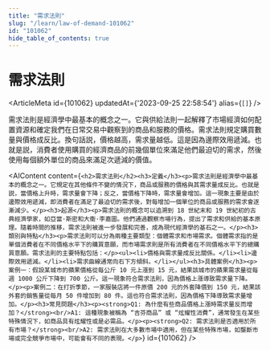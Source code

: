 ```yaml
---
title: "需求法則"
slug: "/learn/law-of-demand-101062"
id: "101062"
hide_table_of_contents: true
---
```



# 需求法則

<ArticleMeta id={101062} updatedAt={'2023-09-25 22:58:54'} alias={`[]`} />
<div className='border-solid border-b border-t-0 my-4 border-[var(--ifm-color-gray-300)]' />

需求法則是經濟學中最基本的概念之一。它與供給法則一起解釋了市場經濟如何配置資源和確定我們在日常交易中觀察到的商品和服務的價格。需求法則規定購買數量與價格成反比。換句話説，價格越高，需求量越低。這是因為邊際效用遞減。也就是説，消費者使用購買的經濟商品的前幾個單位來滿足他們最迫切的需求，然後使用每個額外單位的商品來滿足次遞減的價值。

<AIContent content={`<h2>需求法則</h2><h3>定義</h3><p>需求法則是經濟學中最基本的概念之一。它規定在其他條件不變的情況下，商品或服務的價格與其需求量成反比。也就是説，當價格上升時，需求量會下降；反之，當價格下降時，需求量會增加。這一現象主要是由於邊際效用遞減，即消費者在滿足了最迫切的需求後，對每增加一個單位的商品或服務的需求會逐漸減少。</p><h3>起源</h3><p>需求法則的概念可以追溯到 18 世紀末和 19 世紀初的古典經濟學家，如亞當·斯密和大衞·李嘉圖。他們通過觀察市場行為，提出了需求和供給的基本原理。隨着時間的推移，需求法則被進一步發展和完善，成為現代經濟學的基石之一。</p><h3>類別與特點</h3><p>需求法則可以分為兩種主要類型：個體需求和市場需求。個體需求指的是單個消費者在不同價格水平下的購買意願，而市場需求則是所有消費者在不同價格水平下的總購買意願。需求法則的主要特點包括：</p><ul><li>價格與需求量成反比關係。</li><li>邊際效用遞減。</li><li>需求曲線通常向右下方傾斜。</li></ul><h3>具體案例</h3><p>案例一：假設某城市的蘋果價格從每公斤 10 元上漲到 15 元，結果該城市的蘋果需求量從每週 1000 公斤下降到 700 公斤。這一現象符合需求法則，因為價格上漲導致需求量下降。</p><p>案例二：在打折季節，一家服裝店將一件原價 200 元的外套降價到 150 元，結果該外套的銷售量從每月 50 件增加到 80 件。這也符合需求法則，因為價格下降導致需求量增加。</p><h3>常見問題</h3><p><strong>Q1: 為什麼有些商品價格上漲時需求量反而增加？</strong><br/>A1: 這種現象被稱為 “吉芬商品” 或 “炫耀性消費”，通常發生在某些特殊情況下，如商品具有炫耀性或是必需品。</p><p><strong>Q2: 需求法則是否適用於所有市場？</strong><br/>A2: 需求法則在大多數市場中適用，但在某些特殊市場，如壟斷市場或完全競爭市場中，可能會有不同的表現。</p>`} id={101062} />
